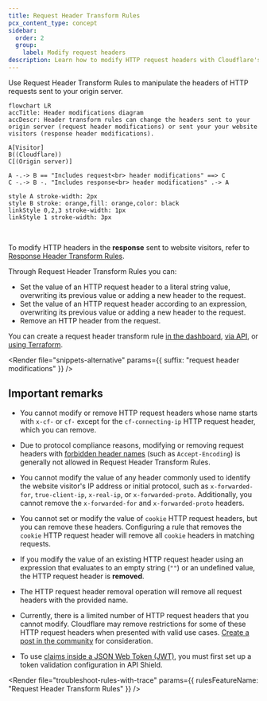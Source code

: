 ```yaml
---
title: Request Header Transform Rules
pcx_content_type: concept
sidebar:
  order: 2
  group:
    label: Modify request headers
description: Learn how to modify HTTP request headers with Cloudflare's rules.
---
```



Use Request Header Transform Rules to manipulate the headers of HTTP requests sent to your origin server.

```mermaid
flowchart LR
accTitle: Header modifications diagram
accDescr: Header transform rules can change the headers sent to your origin server (request header modifications) or sent your your website visitors (response header modifications).

A[Visitor]
B((Cloudflare))
C[(Origin server)]

A -.-> B == "Includes request<br> header modifications" ==> C
C -.-> B -. "Includes response<br> header modifications" .-> A

style A stroke-width: 2px
style B stroke: orange,fill: orange,color: black
linkStyle 0,2,3 stroke-width: 1px
linkStyle 1 stroke-width: 3px
```

<br />

To modify HTTP headers in the **response** sent to website visitors, refer to [Response Header Transform Rules](/rules/transform/response-header-modification/).

Through Request Header Transform Rules you can:

- Set the value of an HTTP request header to a literal string value, overwriting its previous value or adding a new header to the request.
- Set the value of an HTTP request header according to an expression, overwriting its previous value or adding a new header to the request.
- Remove an HTTP header from the request.

You can create a request header transform rule [in the dashboard](/rules/transform/request-header-modification/create-dashboard/), [via API](/rules/transform/request-header-modification/create-api/), or [using Terraform](/terraform/additional-configurations/transform-rules/#create-a-request-header-transform-rule).

<Render
	file="snippets-alternative"
	params={{ suffix: "request header modifications" }}
/>

## Important remarks

- You cannot modify or remove HTTP request headers whose name starts with `x-cf-` or `cf-` except for the `cf-connecting-ip` HTTP request header, which you can remove.

- Due to protocol compliance reasons, modifying or removing request headers with [forbidden header names](https://developer.mozilla.org/en-US/docs/Glossary/Forbidden_header_name) (such as `Accept-Encoding`) is generally not allowed in Request Header Transform Rules.

- You cannot modify the value of any header commonly used to identify the website visitor's IP address or initial protocol, such as `x-forwarded-for`, `true-client-ip`, `x-real-ip`, or `x-forwarded-proto`. Additionally, you cannot remove the `x-forwarded-for` and `x-forwarded-proto` headers.

- You cannot set or modify the value of `cookie` HTTP request headers, but you can remove these headers. Configuring a rule that removes the `cookie` HTTP request header will remove all `cookie` headers in matching requests.

- If you modify the value of an existing HTTP request header using an expression that evaluates to an empty string (`""`) or an undefined value, the HTTP request header is **removed**.

- The HTTP request header removal operation will remove all request headers with the provided name.

- Currently, there is a limited number of HTTP request headers that you cannot modify. Cloudflare may remove restrictions for some of these HTTP request headers when presented with valid use cases. [Create a post in the community](https://community.cloudflare.com) for consideration.

- To use [claims inside a JSON Web Token (JWT)](/api-shield/security/jwt-validation/transform-rules/), you must first set up a token validation configuration in API Shield.

<Render
	file="troubleshoot-rules-with-trace"
	params={{ rulesFeatureName: "Request Header Transform Rules" }}
/>
